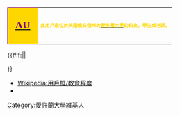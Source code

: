 {| cellspacing="0" style="width: 238px; background: purple;"
| style="width: 45px; height: 45px;border:solid purple 1px; background: gold; text-align: center; font-size: 18pt; color: black; font-family: times, serif" | '''[[愛許蘭大學|<span style="color:purple;">AU</span>]]'''
| style="font-size: 8pt; padding: 4pt; line-height: 1.25em; color: gold;" | <div class="center">'''此用戶是位於美國俄亥俄州的[[愛許蘭大學|<span style="color:gold;">'''愛許蘭大學'''</span>]]的校友、學生或老師。'''</div>
|}{{#if:{{{nocat|}}}||
[[Category:愛許蘭大學維基人|{{PAGENAME}}]]

}}<noinclude>
<p style="clear: both; padding-top: 2em">
*[[Wikipedia:用戶框/教育程度]]
*[[Category:愛許蘭大學維基人]]
</p>
</noinclude>